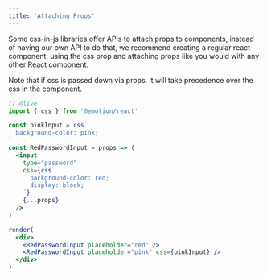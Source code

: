 ```yaml
---
title: 'Attaching Props'
---
```


Some css-in-js libraries offer APIs to attach props to components, instead of having our own API to do that, we recommend creating a regular react component, using the css prop and attaching props like you would with any other React component.

Note that if css is passed down via props, it will take precedence over the css in the component.

```jsx
// @live
import { css } from '@emotion/react'

const pinkInput = css`
  background-color: pink;
`
const RedPasswordInput = props => (
  <input
    type="password"
    css={css`
      background-color: red;
      display: block;
    `}
    {...props}
  />
)

render(
  <div>
    <RedPasswordInput placeholder="red" />
    <RedPasswordInput placeholder="pink" css={pinkInput} />
  </div>
)
```
